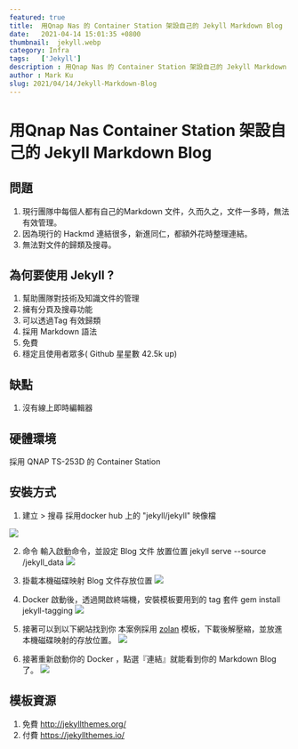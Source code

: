 ```yaml
---
featured: true
title:  用Qnap Nas 的 Container Station 架設自己的 Jekyll Markdown Blog
date:   2021-04-14 15:01:35 +0800
thumbnail:  jekyll.webp
category: Infra
tags:   ['Jekyll']
description : 用Qnap Nas 的 Container Station 架設自己的 Jekyll Markdown Blog
author : Mark Ku
slug: 2021/04/14/Jekyll-Markdown-Blog
---
```

# 用Qnap Nas Container Station 架設自己的 Jekyll Markdown Blog

## 問題

1. 現行團隊中每個人都有自己的Markdown 文件，久而久之，文件一多時，無法有效管理。
2. 因為現行的 Hackmd 連結很多，新進同仁，都額外花時整理連結。
3. 無法對文件的歸類及搜尋。

## 為何要使用 Jekyll ?
1. 幫助團隊對技術及知識文件的管理
2. 擁有分頁及搜尋功能
3. 可以透過Tag 有效歸類
4. 採用 Markdown 語法
5. 免費
6. 穩定且使用者眾多( Github 星星數 42.5k up)

## 缺點
1. 沒有線上即時編輯器

## 硬體環境
採用 QNAP TS-253D 的 Container Station

## 安裝方式
1. 建立 > 搜尋 採用docker hub 上的 "jekyll/jekyll" 映像檔

![](https://i.imgur.com/IPIukyZ.webp)

2. 命令 輸入啟動命令，並設定 Blog 文件 放置位置
jekyll serve --source /jekyll_data
![](https://i.imgur.com/gkgDX8d.webp)

3. 掛載本機磁碟映射 Blog 文件存放位置
![](https://i.imgur.com/GxGj8CM.webp)

4. Docker 啟動後，透過開啟終端機，安裝模板要用到的 tag 套件
gem install jekyll-tagging
![](https://i.imgur.com/NioErlz.webp)

5. 接著可以到以下網站找到你
本案例採用 [zolan](http://jekyllthemes.org/themes/zolan/) 模板，下載後解壓縮，並放進本機磁碟映射的存放位置。
![](https://i.imgur.com/wmHB3rr.webp)

6. 接著重新啟動你的 Docker ，點選『連結』就能看到你的 Markdown  Blog 了。
![](https://i.imgur.com/kH1RMX1.webp)

## 模板資源
1. 免費
http://jekyllthemes.org/
2. 付費
https://jekyllthemes.io/

